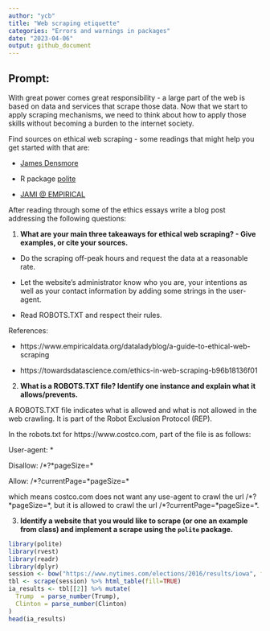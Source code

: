 ```yaml
---
author: "ycb"
title: "Web scraping etiquette"
categories: "Errors and warnings in packages"
date: "2023-04-06"
output: github_document
---
```

 
## Prompt:

With great power comes great responsibility - a large part of the web is based on data and services that scrape those data. 
Now that we start to apply scraping mechanisms, we need to think about how to apply those skills without becoming a burden to the internet society.

Find sources on ethical web scraping - some readings that might help you get started with that are: 

  - [James Densmore](https://towardsdatascience.com/ethics-in-web-scraping-b96b18136f01)

  - R package [polite](https://github.com/dmi3kno/polite)

  - [JAMI @ EMPIRICAL](https://www.empiricaldata.org/dataladyblog/a-guide-to-ethical-web-scraping)


After reading through some of the ethics essays
write a blog post addressing the following questions: 

1. **What are your main three takeaways for ethical web scraping? - Give examples, or cite your sources.**

* Do the scraping off-peak hours and request the data at a reasonable rate.

* Let the website’s administrator know who you are, your intentions as well as your contact information by adding some strings in the user-agent.

* Read ROBOTS.TXT and respect their rules.

References: 

* https://www.empiricaldata.org/dataladyblog/a-guide-to-ethical-web-scraping

* https://towardsdatascience.com/ethics-in-web-scraping-b96b18136f01

2. **What is a ROBOTS.TXT file? Identify one instance and explain what it allows/prevents.**

A ROBOTS.TXT file indicates what is allowed and what is not allowed in the web crawling. It is part of the Robot Exclusion Protocol (REP).

In the robots.txt for https://www.costco.com, part of the file is as follows:

User-agent: \*

Disallow: /\*?\*pageSize=\*

Allow: /\*?currentPage=\*pageSize=\*

 which means costco.com does not want any use-agent to crawl the url /\*?\*pageSize=\*, but it is allowed to crawl the url /\*?currentPage=\*pageSize=\*.
 
 
3. **Identify a website that you would like to scrape (or one an example from class) and implement a scrape using the `polite` package.**

```r
library(polite)
library(rvest)
library(readr)
library(dplyr)
session <- bow("https://www.nytimes.com/elections/2016/results/iowa", force = TRUE)
tbl <- scrape(session) %>% html_table(fill=TRUE) 
ia_results <- tbl[[2]] %>% mutate(
  Trump  = parse_number(Trump),
  Clinton = parse_number(Clinton)
)
head(ia_results)
```


